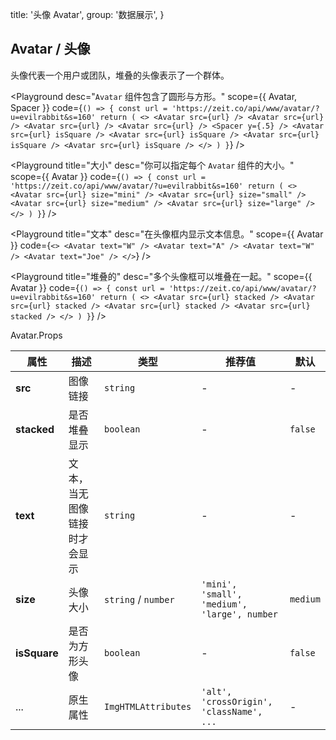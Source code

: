 
  title: '头像 Avatar',
  group: '数据展示',
}

## Avatar / 头像

头像代表一个用户或团队，堆叠的头像表示了一个群体。

<Playground
  desc="`Avatar` 组件包含了圆形与方形。"
  scope={{ Avatar, Spacer }}
  code={`
() => {
  const url = 'https://zeit.co/api/www/avatar/?u=evilrabbit&s=160'
  return (
    <>
      <Avatar src={url} />
      <Avatar src={url} />
      <Avatar src={url} />
      <Avatar src={url} />
      <Spacer y={.5} />
      <Avatar src={url} isSquare />
      <Avatar src={url} isSquare />
      <Avatar src={url} isSquare />
      <Avatar src={url} isSquare />
    </>
  )
}
`} />


<Playground
 title="大小"
 desc="你可以指定每个 `Avatar` 组件的大小。"
 scope={{ Avatar }}
 code={`
() => {
  const url = 'https://zeit.co/api/www/avatar/?u=evilrabbit&s=160'
  return (
    <>
      <Avatar src={url} size="mini" />
      <Avatar src={url} size="small" />
      <Avatar src={url} size="medium" />
      <Avatar src={url} size="large" />
    </>
  )
}
`} />

<Playground
  title="文本"
  desc="在头像框内显示文本信息。"
  scope={{ Avatar }}
  code={`
<>
  <Avatar text="W" />
  <Avatar text="A" />
  <Avatar text="W" />
  <Avatar text="Joe" />
</>
`} />


<Playground
  title="堆叠的"
  desc="多个头像框可以堆叠在一起。"
  scope={{ Avatar }}
  code={`
() => {
  const url = 'https://zeit.co/api/www/avatar/?u=evilrabbit&s=160'
  return (
    <>
      <Avatar src={url} stacked />
      <Avatar src={url} stacked />
      <Avatar src={url} stacked />
      <Avatar src={url} stacked />
    </>
  )
}
`} />

<Attributes edit="/pages/zh-cn/components/avatar.mdx">
<Attributes.Title>Avatar.Props</Attributes.Title>

| 属性 | 描述 | 类型 | 推荐值 | 默认
| ---------- | ---------- | ---- |  -------------- | ------ |
| **src** | 图像链接 | `string` | - | - |
| **stacked** | 是否堆叠显示 | `boolean` | - | `false` |
| **text** | 文本，当无图像链接时才会显示 | `string` | - | - |
| **size** | 头像大小 | `string` / `number` | `'mini', 'small', 'medium', 'large', number` | `medium` |
| **isSquare** | 是否为方形头像 | `boolean` | - | `false` |
| ... | 原生属性 | `ImgHTMLAttributes` | `'alt', 'crossOrigin', 'className', ...` | - |

</Attributes>


